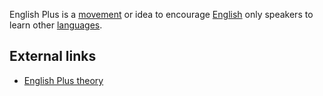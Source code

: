 
English Plus is a [[movement]] or idea to encourage [[English]] only speakers to learn other [[languages]].
==External links==
* [http://ourworld.compuserve.com/homepages/JWCRAWFORD/engplus.htm English Plus theory]